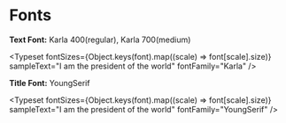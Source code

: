 
<Meta title="Styles/Fonts" />

# Fonts

**Text Font:** Karla 400(regular), Karla 700(medium)

<Typeset
  fontSizes={Object.keys(font).map((scale) => font[scale].size)}
  sampleText="I am the president of the world"
  fontFamily="Karla"
/>

**Title Font:** YoungSerif

<Typeset
  fontSizes={Object.keys(font).map((scale) => font[scale].size)}
  sampleText="I am the president of the world"
  fontFamily="YoungSerif"
/>
